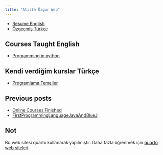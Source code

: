 ```yaml
---
title: "Atilla Özgür Web"
---
```


- [Resume English](resume-en.md)
- [Özgeçmiş Türkçe](resume-tr.md)


## Courses Taught English

- [Programming in python](course-python)


## Kendi verdiğim kurslar Türkçe 

- [Programlama Temeller](kurs-programlama-temeller)





## Previous posts

- [Online Courses Finished](online-courses-finished.md)
- [FirstProgrammingLanguageJavaAndBlueJ](FirstProgrammingLanguageJavaAndBlueJ.md)



## Not

Bu web sitesi quarto kullanarak yapılmıştır.
Daha fazla öğrenmek için [quarto web siteleri](https://quarto.org/docs/websites).


